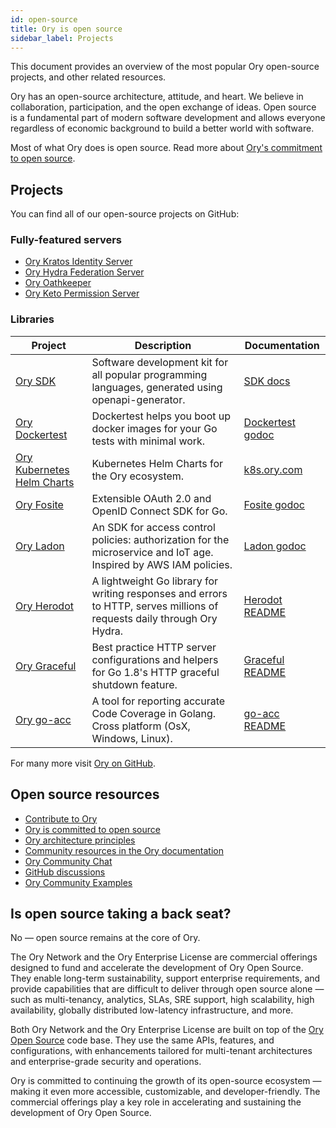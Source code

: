 ```yaml
---
id: open-source
title: Ory is open source
sidebar_label: Projects
---
```


This document provides an overview of the most popular Ory open-source projects, and other related resources.

Ory has an open-source architecture, attitude, and heart. We believe in collaboration, participation, and the open exchange of
ideas. Open source is a fundamental part of modern software development and allows everyone regardless of economic background to
build a better world with software.

Most of what Ory does is open source. Read more about [Ory's commitment to open source](./open-source/commitment.mdx).

## Projects

You can find all of our open-source projects on GitHub:

### Fully-featured servers

- [Ory Kratos Identity Server](https://github.com/ory/kratos)
- [Ory Hydra Federation Server](https://github.com/ory/hydra)
- [Ory Oathkeeper](https://github.com/ory/oathkeeper)
- [Ory Keto Permission Server](https://github.com/ory/keto)

### Libraries

| Project                                                  | Description                                                                                                             | Documentation                                                            |
| -------------------------------------------------------- | ----------------------------------------------------------------------------------------------------------------------- | ------------------------------------------------------------------------ |
| [Ory SDK](https://github.com/ory/sdk)                    | Software development kit for all popular programming languages, generated using openapi-generator.                      | [SDK docs](./sdk)                                                        |
| [Ory Dockertest](https://github.com/ory/dockertest)      | Dockertest helps you boot up docker images for your Go tests with minimal work.                                         | [Dockertest godoc](https://godoc.org/github.com/ory/dockertest)          |
| [Ory Kubernetes Helm Charts](https://github.com/ory/k8s) | Kubernetes Helm Charts for the Ory ecosystem.                                                                           | [k8s.ory.com](https://k8s.ory.com/helm/)                                   |
| [Ory Fosite](https://github.com/ory/fosite)              | Extensible OAuth 2.0 and OpenID Connect SDK for Go.                                                                     | [Fosite godoc](https://godoc.org/github.com/ory/fosite)                  |
| [Ory Ladon](https://github.com/ory/ladon)                | An SDK for access control policies: authorization for the microservice and IoT age. Inspired by AWS IAM policies.       | [Ladon godoc](https://godoc.org/github.com/ory/ladon)                    |
| [Ory Herodot](https://github.com/ory/herodot)            | A lightweight Go library for writing responses and errors to HTTP, serves millions of requests daily through Ory Hydra. | [Herodot README](https://github.com/ory/herodot/blob/master/README.md)   |
| [Ory Graceful](https://github.com/ory/graceful)          | Best practice HTTP server configurations and helpers for Go 1.8's HTTP graceful shutdown feature.                       | [Graceful README](https://github.com/ory/graceful/blob/master/README.md) |
| [Ory go-acc](https://github.com/ory/go-acc)              | A tool for reporting accurate Code Coverage in Golang. Cross platform (OsX, Windows, Linux).                            | [go-acc README](https://github.com/ory/go-acc/blob/master/README.md)     |

For many more visit [Ory on GitHub](https://github.com/ory).

## Open source resources

- [Contribute to Ory](./ecosystem/contributing.mdx)
- [Ory is committed to open source](./open-source/commitment.mdx)
- [Ory architecture principles](./ecosystem/software-architecture-philosophy.mdx)
- [Community resources in the Ory documentation](./ecosystem/community.mdx)
- [Ory Community Chat](https://slack.ory.com/)
- [GitHub discussions](https://github.com/discussions?discussions_q=org%3Aory)
- [Ory Community Examples](https://github.com/ory/examples)

## Is open source taking a back seat?

No — open source remains at the core of Ory.

The Ory Network and the Ory Enterprise License are commercial offerings designed to fund and accelerate the development of Ory
Open Source. They enable long-term sustainability, support enterprise requirements, and provide capabilities that are difficult to
deliver through open source alone — such as multi-tenancy, analytics, SLAs, SRE support, high scalability, high availability,
globally distributed low-latency infrastructure, and more.

Both Ory Network and the Ory Enterprise License are built on top of the [Ory Open Source](https://github.com/ory/) code base. They
use the same APIs, features, and configurations, with enhancements tailored for multi-tenant architectures and enterprise-grade
security and operations.

Ory is committed to continuing the growth of its open-source ecosystem — making it even more accessible, customizable, and
developer-friendly. The commercial offerings play a key role in accelerating and sustaining the development of Ory Open Source.
